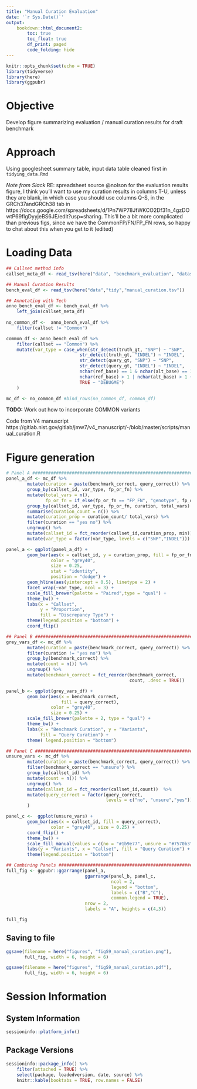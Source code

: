 ```yaml
---
title: "Manual Curation Evaluation"
date: '`r Sys.Date()`'
output: 
    bookdown::html_document2:
        toc: true
        toc_float: true
        df_print: paged
        code_folding: hide
---
```


```r
knitr::opts_chunk$set(echo = TRUE)
library(tidyverse)
library(here)
library(ggpubr)
```

# Objective
Develop figure summarizing evaluation / manual curation results for draft benchmark

# Approach
Using googlesheet summary table, input data table cleaned first in `tidying_data.Rmd` 

_Note from Slack_ RE: spreadsheet source 
    @nolson for the evaluation results figure, I think you'll want to use my curation results in columns T-U, unless they are blank, in which case you should use columns Q-S, in the GRCh37andGRCh38 tab in https://docs.google.com/spreadsheets/d/1Pn7WP78JfWKCO2Df31n_4gzDOwtP69flgDyyjeBS6JE/edit?usp=sharing.  This'll be a bit more complicated than previous figs, since we have the CommonFP/FN/FP_FN rows, so happy to chat about this when you get to it (edited) 


# Loading Data
```r

## Callset method info
callset_meta_df <- read_tsv(here("data", "benchmark_evaluation", "dataset_names.tsv"))

## Manual Curation Results
bench_eval_df <- read_tsv(here("data","tidy","manual_curation.tsv"))

## Annotating with Tech
anno_bench_eval_df <- bench_eval_df %>% 
    left_join(callset_meta_df)
    
no_common_df <-  anno_bench_eval_df %>%
    filter(callset != "Common")

common_df <- anno_bench_eval_df %>%
    filter(callset == "Common") %>% 
    mutate(var_type = case_when(str_detect(truth_gt, "SNP") ~ "SNP",
                            str_detect(truth_gt, "INDEL") ~ "INDEL",
                            str_detect(query_gt, "SNP") ~ "SNP",
                            str_detect(query_gt, "INDEL") ~ "INDEL",
                            nchar(ref_base) == 1 & nchar(alt_base) == 1 ~ "SNP",
                            nchar(ref_base) > 1 | nchar(alt_base) > 1 ~ "INDEL",
                            TRUE ~ "DEBUGME")
    )

mc_df <- no_common_df #bind_rows(no_common_df, common_df)
```
__TODO:__ Work out how to incorporate COMMON variants

Code from V4 manuscript
https://gitlab.nist.gov/gitlab/jmw7/v4_manuscript/-/blob/master/scripts/manual_curation.R 


# Figure generation
```r
# Panel A #####################################################################
panel_a_df <- mc_df %>% 
        mutate(curation = paste(benchmark_correct, query_correct)) %>% 
        group_by(callset_id, var_type, fp_or_fn) %>% 
        mutate(total_vars = n(),
               fp_or_fn = if_else(fp_or_fn == "FP_FN", "genotype", fp_or_fn)) %>% 
        group_by(callset_id, var_type, fp_or_fn, curation, total_vars) %>%
        summarise(curation_count = n()) %>% 
        mutate(curation_prop = curation_count/ total_vars) %>% 
        filter(curation == "yes no") %>%
        ungroup() %>% 
        mutate(callset_id = fct_reorder(callset_id,curation_prop, min)) %>% 
        mutate(var_type = factor(var_type, levels = c("SNP","INDEL")))

panel_a <- ggplot(panel_a_df) +
        geom_bar(aes(x = callset_id, y = curation_prop, fill = fp_or_fn),
                 color = "grey40",
                 size = 0.25,
                 stat = "identity",
                 position = "dodge") +
        geom_hline(aes(yintercept = 0.5), linetype = 2) +
        facet_wrap(~var_type, ncol = 3) +
        scale_fill_brewer(palette = "Paired",type = "qual") + 
        theme_bw() +
        labs(x = "Callset",
             y = "Proportion",
             fill = "Discrepancy Type") +
        theme(legend.position = "bottom") + 
        coord_flip()

## Panel B #####################################################################
grey_vars_df <- mc_df %>%
        mutate(curation = paste(benchmark_correct, query_correct)) %>%
        filter(curation != "yes no") %>%
        group_by(benchmark_correct) %>%
        mutate(count = n()) %>%
        ungroup() %>%
        mutate(benchmark_correct = fct_reorder(benchmark_correct,
                                               count, .desc = TRUE)) 

panel_b <- ggplot(grey_vars_df) +
        geom_bar(aes(x = benchmark_correct, 
                     fill = query_correct),
                 color = "grey40",
                 size = 0.25) +
        scale_fill_brewer(palette = 2, type = "qual") + 
        theme_bw() +
        labs(x = "Benchmark Curation", y = "Variants", 
             fill = "Query Curation") + 
        theme( legend.position = "bottom")

## Panel C #####################################################################
unsure_vars <- mc_df %>%
        mutate(curation = paste(benchmark_correct, query_correct)) %>%
        filter(benchmark_correct == "unsure") %>% 
        group_by(callset_id) %>%
        mutate(count = n()) %>%
        ungroup() %>%
        mutate(callset_id = fct_reorder(callset_id,count))  %>%
        mutate(query_correct = factor(query_correct, 
                                      levels = c("no", "unsure","yes"))
        )

panel_c <-  ggplot(unsure_vars) +
        geom_bar(aes(x = callset_id, fill = query_correct),
                 color = "grey40", size = 0.25) + 
        coord_flip() + 
        theme_bw() + 
        scale_fill_manual(values = c(no = "#1b9e77", unsure = "#7570b3")) +
        labs(y = "Variants", x = "Callset", fill = "Query Curation") +
        theme(legend.position = "bottom")

## Combining Panels ############################################################
full_fig <- ggpubr::ggarrange(panel_a,  
                              ggarrange(panel_b, panel_c, 
                                        ncol = 2, 
                                        legend = "bottom",
                                        labels = c("B","C"),
                                        common.legend = TRUE),
                              nrow = 2,
                              labels = "A", heights = c(4,3))

```

```r
full_fig
```


## Saving to file
```r
ggsave(filename = here("figures", "figS9_manual_curation.png"), 
       full_fig, width = 6, height = 6)

ggsave(filename = here("figures", "figS9_manual_curation.pdf"), 
       full_fig, width = 6, height = 6)

```


# Session Information
## System Information
```r
sessioninfo::platform_info()
```


## Package Versions
```r
sessioninfo::package_info() %>% 
    filter(attached = TRUE) %>% 
    select(package, loadedversion, date, source) %>%
    knitr::kable(booktabs = TRUE, row.names = FALSE)
```